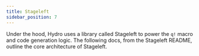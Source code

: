 ```yaml
---
title: Stageleft
sidebar_position: 7
---
```



Under the hood, Hydro uses a library called Stageleft to power the `q!` macro and code generation logic. The following docs, from the Stageleft README, outline the core architecture of Stageleft.

<StageleftDocs/>
